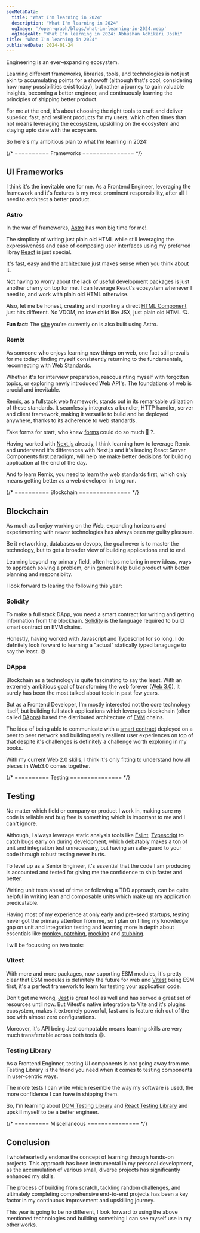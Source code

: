 ```yaml
---
seoMetaData:
  title: "What I'm learning in 2024"
  description: "What I'm learning in 2024"
  ogImage: '/open-graph/blogs/what-im-learning-in-2024.webp'
  ogImageAlt: "What I'm learning in 2024: Abhushan Adhikari Joshi"
title: "What I'm learning in 2024"
publishedDate: 2024-01-24
---
```


Engineering is an ever-expanding ecosystem.

Learning different frameworks, libraries, tools, and technologies is not just akin to accumulating points for a showoff (although that's cool, considering how many possibilities exist today), but rather a journey to gain valuable insights, becoming a better engineer, and continuously learning the principles of shipping better product.

For me at the end, it's about choosing the right tools to craft and deliver superior, fast, and resilient products for my users, which often times than not means leveraging the ecosystem, upskilling on the ecosystem and staying upto date with the ecoystem.

So here's my ambitious plan to what I'm learning in 2024:

{/* ========== Frameworks =============== */}

<section>

## UI Frameworks

I think it's the inevitable one for me. As a Frontend Engineer, leveraging the framework and it's features is my most prominent responsibility, after all I need to architect a better product.

### Astro

In the war of frameworks, [Astro](https://astro.build/ 'Astro: The web framework for content-driven websites') has won big time for me!.

The simplicty of writing just plain old HTML while still leveraging the expressiveness and ease of composing user interfaces using my preferred libray [React](https://react.dev/ 'React: Javascript library for building user interfaces') is just special.

It's fast, easy and the [architecture](https://docs.astro.build/en/concepts/islands/ 'Astro: Islands Architecture') just makes sense when you think about it.

Not having to worry about the lack of useful development packages is just another cherry on top for me. I can leverage React's ecosystem whenever I need to, and work with plain old HTML otherwise.

Also, let me be honest, creating and importing a direct [HTML Component](https://docs.astro.build/en/core-concepts/astro-components/#html-components 'HTML Components in Astro') just hits different. No VDOM, no love child like JSX, just plain old HTML 💘.

**Fun fact**: The [site](https://github.com/abhu-A-J/abhushan.dev 'Github: Abhushan Adhikari Joshi website') you're currently on is also built using Astro.

### Remix

As someone who enjoys learning new things on web, one fact still prevails for me today: finding myself consistently returning to the fundamentals, reconnecting with [Web Standards](https://developer.mozilla.org/en-US/docs/Learn/Getting_started_with_the_web/The_web_and_web_standards 'MDN: Web and Web Standards').

Whether it's for interview preparation, reacquainting myself with forgotten topics, or exploring newly introduced Web API's. The foundations of web is crucial and inevitable.

[Remix](https://remix.run/ 'Remix: Focused on web standards and modern web app UX, you’re simply going to build better websites'), as a fullstack web framework, stands out in its remarkable utilization of these standards. It seamlessly integrates a bundler, HTTP handler, server and client framework, making it versatile to build and be deployed anywhere, thanks to its adherence to web standards.

Take forms for start, who knew [forms](https://remix.guide/resources/RHXuuyvI9uIz?platform=render&sort=top 'Youtube: Why The Form by Ryan Florence') could do so much 🥹 ?.

Having worked with [Next.js](https://nextjs.org/ 'Next.js: The React Framework for the Web') already, I think learning how to leverage Remix and understand it's differences with Next.js and it's leading React Server Components first paradigm, will help me make better decisions for building application at the end of the day.

And to learn Remix, you need to learn the web standards first, which only means getting better as a web developer in long run.

</section>

{/* ========== Blockchain =============== */}

<section>

## Blockchain

As much as I enjoy working on the Web, expanding horizons and experimenting with newer technologies has always been my guilty pleasure.

Be it networking, databases or devops, the goal never is to master the technology, but to get a broader view of building applications end to end.

Learning beyond my primary field, often helps me bring in new ideas, ways to approach solving a problem, or in general help build product with better planning and responsibiity.

I look forward to learing the following this year:

### Solidity

To make a full stack DApp, you need a smart contract for writing and getting information from the blockhain. [Solidity](https://en.wikipedia.org/wiki/Solidity 'Wikipeda: Solidity') is the language required to build smart contract on EVM chains.

Honestly, having worked with Javascript and Typescript for so long, I do defnitely look forward to learning a "actual" statically typed lanaguage to say the least. 😅

### DApps

Blockchain as a technology is quite fascinating to say the least. With an extremely ambitious goal of transforming the web forever ([Web 3.0](https://en.wikipedia.org/wiki/Web3 'Wikipedia: Web 3.0 the future of web')), it surely has been the most talked about topic in past few years.

But as a Frontend Developer, I'm mostly interested not the core technology itself, but building full stack applications which leverages blockchain (often called [DApps](https://en.wikipedia.org/wiki/Decentralized_application 'Wikipedia: Decentralized applications')) based the distributed architecture of [EVM](https://en.wikipedia.org/wiki/Ethereum 'Wikipedia: Ethereum Blockchain') chains.

The idea of being able to communicate with a [smart contract](https://en.wikipedia.org/wiki/Smart_contract 'Wikipedia: Smart Contract') deployed on a peer to peer network and building really resilient user experiences on top of that despite it's challenges is definitely a challenge worth exploring in my books.

With my current Web 2.0 skills, I think it's only fitting to understand how all pieces in Web3.0 comes together.

</section>

{/* ========== Testing =============== */}

<section>

## Testing

No matter which field or company or product I work in, making sure my code is reliable and bug free is something which is important to me and I can't ignore.

Although, I always leverage static analysis tools like [Eslint](https://eslint.org/ 'Eslint: Find and fix problems in your JavaScript code'), [Typescript](https://www.typescriptlang.org/ 'Typescript: JavaScript with types') to catch bugs early on during development, which debatably makes a ton of unit and integration test unnecessary, but having an safe-guard to your code through robust testing never hurts.

To level up as a Senior Engineer, it's essential that the code I am producing is accounted and tested for giving me the confidence to ship faster and better.

Writing unit tests ahead of time or following a TDD approach, can be quite helpful in writing lean and composable units which make up my application predicatable.

Having most of my experience at only early and pre-seed startups, testing never got the primary attention from me, so I plan on filling my knowledge gap on unit and integration testing and learning more in depth about essentials like [monkey-patching](https://en.wikipedia.org/wiki/Monkey_patch. 'Wikipedia: Monkey Patching'), [mocking](https://stackoverflow.com/questions/2665812/what-is-mocking 'Mocking: Unit Testing') and [stubbing](https://en.wikipedia.org/wiki/Test_stub 'Wikipedia: Stubs in Testing').

I will be focussing on two tools:

### Vitest

With more and more packages, now suporting ESM modules, it's pretty clear that ESM modules is definitely the future for web and [Vitest](https://vitest.dev/ 'Vitest: Next Generation Testing Framework') being ESM first, it's a perfect framework to learn for testing your application code.

Don't get me wrong, [Jest](https://jestjs.io/ 'Jest: JavaScript Testing Framework') is great tool as well and has served a great set of resources until now. But Vitest's native integration to Vite and it's plugins ecosystem, makes it extremely powerful, fast and is feature rich out of the box with almost zero configurations.

Moreover, it's API being Jest compatable means learning skills are very much transferrable across both tools 😄.

### Testing Library

As a Frontend Enginner, testing UI components is not going away from me. Testing Library is the friend you need when it comes to testing components in user-centric ways.

The more tests I can write which resemble the way my software is used, the more confidence I can have in shipping them.

So, I'm learning about [DOM Testing Library](https://testing-library.com/docs/dom-testing-library/intro 'DOM Testing Libray') and [React Testing Library](https://testing-library.com/docs/react-testing-library/intro 'React Testing Library') and upskill myself to be a better engineer.

</section>

{/* ========== Miscellaneous =============== */}

<section>

## Conclusion

I wholeheartedly endorse the concept of learning through hands-on projects. This approach has been instrumental in my personal development, as the accumulation of various small, diverse projects has significantly enhanced my skills.

The process of building from scratch, tackling random challenges, and ultimately completing comprehensive end-to-end projects has been a key factor in my continuous improvement and upskilling journey.

This year is going to be no different, I look forward to using the above mentioned technologies and building something I can see myself use in my other works.

</section>
